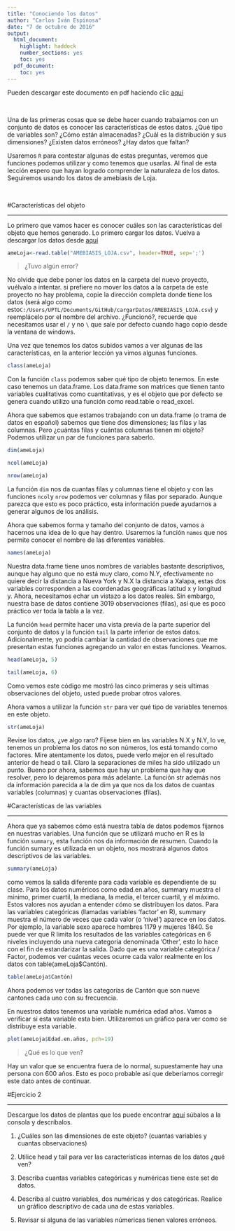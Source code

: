 ```yaml
---
title: "Conociendo los datos"
author: "Carlos Iván Espinosa"
date: "7 de octubre de 2016"
output:
  html_document:
    highlight: haddock
    number_sections: yes
    toc: yes
  pdf_document:
    toc: yes
---
```


Pueden descargar este documento en pdf haciendo clic [aquí](https://github.com/Ciespinosa/ConociendoDatos/blob/master/index.pdf)

<p> <br> </p>

Una de las primeras cosas que se debe hacer cuando trabajamos con un conjunto de datos es conocer las características de estos datos. ¿Qué tipo de variables son? ¿Cómo están almacenadas? ¿Cuál es la distribución y sus dimensiones? ¿Existen datos erróneos? ¿Hay datos que faltan?

Usaremos `R` para contestar algunas de estas preguntas, veremos que funciones podemos utilizar y como tenemos que usarlas. Al final de esta lección espero que hayan logrado comprender la naturaleza de los datos.  Seguiremos usando los datos de amebiasis de Loja.

<p> <br> </p>


#Características del objeto

-------------

Lo primero que vamos hacer es conocer cuáles son las características del objeto que hemos generado.  Lo primero cargar los datos. Vuelva a descargar los datos desde [aquí](https://github.com/Ciespinosa/ConociendoDatos/blob/master/AMEBIASIS_LOJA)

```r
ameLoja<-read.table("AMEBIASIS_LOJA.csv", header=TRUE, sep=';')
```

>¿Tuvo algún error?

No olvide que debe poner los datos en la carpeta del nuevo proyecto, vuélvalo a intentar. si prefiere no mover los datos a la carpeta de este proyecto no hay problema, copie la dirección completa donde tiene los datos (será algo como esto`C:/Users/UPTL/Documents/GitHub/cargarDatos/AMEBIASIS_LOJA.csv`) y reemplácelo por el nombre del archivo. ¿Funcionó?, recuerde que necesitamos usar el `/` y no `\` que sale por defecto cuando hago copio desde la ventana de windows.

Una vez que tenemos los datos subidos vamos a ver algunas de las características, en la anterior lección ya vimos algunas funciones.  

```r
class(ameLoja)
```
Con la función `class` podemos saber qué tipo de objeto tenemos.  En este caso tenemos un data.frame.  Los data.frame son matrices que tienen tanto variables cualitativas como cuantitativas, y es el objeto que por defecto se genera cuando utilizo una función como read.table o read_excel.

Ahora que sabemos que estamos trabajando con un data.frame (o trama de datos en español) sabemos que tiene dos dimensiones; las filas y las columnas.  Pero ¿cuántas filas y cuántas columnas tienen mi objeto? Podemos utilizar un par de funciones para saberlo.

```r
dim(ameLoja)

ncol(ameLoja)

nrow(ameLoja)
```

La función `dim` nos da cuantas filas y columnas tiene el objeto y con las funciones `ncol`y `nrow` podemos ver columnas y filas por separado.  Aunque parezca que esto es poco práctico, esta información puede ayudarnos a generar algunos de los análisis. 

Ahora que sabemos forma y tamaño del conjunto de datos, vamos a hacernos una idea de lo que hay dentro. Usaremos la función `names` que nos permite conocer el nombre de las diferentes variables.

```r
names(ameLoja)
```

Nuestra data.frame tiene unos nombres de variables bastante descriptivos, aunque hay alguno que no está muy claro, como N.Y, efectivamente no quiere decir la distancia a Nueva York y N.X la distancia a Xalapa, estas dos variables corresponden a las coordenadas geográficas latitud x y longitud y. Ahora, necesitamos echar un vistazo a los datos reales. Sin embargo, nuestra base de datos contiene 3019 observaciones (filas), así que es poco práctico ver toda la tabla a la vez.

La función `head` permite hacer una vista previa de la parte superior del conjunto de datos y la función `tail` la parte inferior de estos datos. Adicionalmente, yo podría cambiar la cantidad de observaciones que me presentan estas funciones agregando un valor en estas funciones. Veamos.

```r
head(ameLoja, 5)

tail(ameLoja, 6)

```
Como vemos este código me mostró las cinco primeras y seis ultimas observaciones del objeto, usted puede probar otros valores.  

Ahora vamos a utilizar la función `str` para ver qué tipo de variables tenemos en este objeto.

```r
str(ameLoja)
```

Revise los datos, ¿ve algo raro? Fíjese bien en las variables N.X y N.Y, lo ve, tenemos un problema los datos no son números, los está tomando como factores.  Mire atentamente los datos, puede verlo mejor en el resultado anterior de head o tail.  Claro la separaciones de miles ha sido utilizado un punto.  Bueno por ahora, sabemos que hay un problema que hay que resolver, pero lo dejaremos para más adelante. La función str además nos da información parecida a la de dim ya que nos da los datos de cuantas variables (columnas) y cuantas observaciones (filas).

#Características de las variables

-------------

Ahora que ya sabemos cómo está nuestra tabla de datos podemos fijarnos en nuestras variables.  Una función que se utilizará mucho en R es la función `summary`, esta función nos da información de resumen.  Cuando la función sumary es utilizada en un objeto, nos mostrará algunos datos descriptivos de las variables.

```r
summary(ameLoja)
```

como vemos la salida diferente para cada variable es dependiente de su clase. Para los datos numéricos como edad.en.años, summary muestra el mínimo, primer cuartil, la mediana, la media, el tercer cuartil, y el máximo. Estos valores nos ayudan a entender cómo se distribuyen los datos.
Para las variables categóricas (llamadas variables ‘factor’ en R), summary muestra el número de veces que cada valor (o ‘nivel’) aparece en los datos. Por ejemplo, la variable sexo aparece hombres 1179 y mujeres 1840. 
Se puede ver que R limita los resultados de las variables categóricas en 6 niveles incluyendo una nueva categoría denominada ‘Other’, esto lo hace con el fin de estandarizar la salida. Dado que es una variable categórica / Factor, podemos ver cuántas veces ocurre cada valor realmente en los datos con table(ameLoja$Cantón).

```r
table(ameLoja$Cantón)
```

Ahora podemos ver todas las categorías de Cantón que son nueve cantones cada uno con su frecuencia.


En nuestros datos tenemos una variable numérica edad años.  Vamos a verificar si esta variable esta bien.  Utilizaremos un gráfico para ver como se distribuye esta variable.


```r
plot(ameLoja$Edad.en.años, pch=19)
```

>¿Qué es lo que ven?  

Hay un valor que se encuentra fuera de lo normal, supuestamente hay una persona con 600 años.  Esto es poco probable así que deberiamos corregir este dato antes de continuar.


#Ejercicio 2

-------------

Descargue los datos de plantas que los puede encontrar [aquí](https://github.com/Ciespinosa/ConociendoDatos/blob/master/plant-data.txt) súbalos a la consola y descríbalos.

1. ¿Cuáles son las dimensiones de este objeto? (cuantas variables y cuantas observaciones)

2. Utilice head y tail para ver las características internas de los datos ¿qué ven?

3. Describa cuantas variables categóricas y numéricas tiene este set de datos.

4. Describa al cuatro variables, dos numéricas y dos categóricas. Realice un gráfico descriptivo de cada una de estas variables.

5. Revisar si alguna de las variables  númericas tienen valores erróneos.